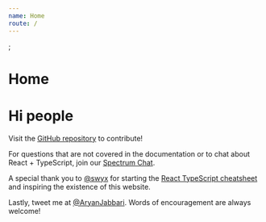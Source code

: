 ```yaml
---
name: Home
route: /
---
```


<SEO title="Home" />;

# Home

# Hi people

Visit the [GitHub repository](https://github.com/AryanJ-NYC/reactandtypescript.dev) to contribute!

For questions that are not covered in the documentation or to chat about React + TypeScript, join our [Spectrum Chat](https://spectrum.chat/react-and-typescript).

A special thank you to [@swyx](https://twitter.com/swyx) for starting the [React TypeScript cheatsheet](https://github.com/typescript-cheatsheets/react-typescript-cheatsheet) and inspiring the existence of this website.

Lastly, tweet me at [@AryanJabbari](https://twitter.com/AryanJabbari). Words of encouragement are always welcome!

<MailingListForm />
